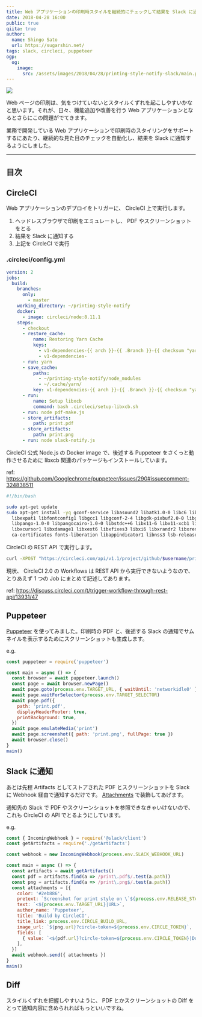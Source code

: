 ```yaml
---
title: Web アプリケーションの印刷時スタイルを継続的にチェックして結果を Slack に通知する
date: 2018-04-28 16:00
public: true
qiita: true
author:
  name: Shingo Sato
  url: https://sugarshin.net/
tags: slack, circleci, puppeteer
ogp:
  og:
    image:
      src: /assets/images/2018/04/28/printing-style-notify-slack/main.png
---
```


![](/assets/images/2018/04/28/printing-style-notify-slack/main.png)

Web ページの印刷は、気をつけていないとスタイルくずれを起こしやすいかなと思います。それが、日々、機能追加や改善を行う Web アプリケーションとなるとさらにこの問題がでてきます。

業務で開発している Web アプリケーションで印刷時のスタイリングをサポートするにあたり、継続的な見た目のチェックを自動化し、結果を Slack に通知するようにしました。

***

## 目次

## CircleCI

Web アプリケーションのデプロイをトリガーに、 CircleCI 上で実行します。

1. ヘッドレスブラウザで印刷をエミュレートし、 PDF やスクリーンショットをとる
2. 結果を Slack に通知する
3. 上記を CircleCI で実行

### .circleci/config.yml

```yaml
version: 2
jobs:
  build:
    branches:
      only:
        - master
    working_directory: ~/printing-style-notify
    docker:
      - image: circleci/node:8.11.1
    steps:
      - checkout
      - restore_cache:
          name: Restoring Yarn Cache
          keys:
            - v1-dependencies-{{ arch }}-{{ .Branch }}-{{ checksum "yarn.lock" }}
            - v1-dependencies-
      - run: yarn
      - save_cache:
          paths:
            - ~/printing-style-notify/node_modules
            - ~/.cache/yarn/
          key: v1-dependencies-{{ arch }}-{{ .Branch }}-{{ checksum "yarn.lock" }}
      - run:
          name: Setup libxcb
          command: bash .circleci/setup-libxcb.sh
      - run: node pdf-make.js
      - store_artifacts:
          path: print.pdf
      - store_artifacts:
          path: print.png
      - run: node slack-notify.js
```

CircleCI 公式 Node.js の Docker image で、後述する Puppeteer をさくっと動作させるために libxcb 関連のパッケージもインストールしています。

ref: https://github.com/Googlechrome/puppeteer/issues/290#issuecomment-324838511

```bash
#!/bin/bash

sudo apt-get update
sudo apt-get install -yq gconf-service libasound2 libatk1.0-0 libc6 libcairo2 libcups2 libdbus-1-3 \
  libexpat1 libfontconfig1 libgcc1 libgconf-2-4 libgdk-pixbuf2.0-0 libglib2.0-0 libgtk-3-0 libnspr4 \
  libpango-1.0-0 libpangocairo-1.0-0 libstdc++6 libx11-6 libx11-xcb1 libxcb1 libxcomposite1 \
  libxcursor1 libxdamage1 libxext6 libxfixes3 libxi6 libxrandr2 libxrender1 libxss1 libxtst6 \
  ca-certificates fonts-liberation libappindicator1 libnss3 lsb-release xdg-utils wget
```

CircleCI の REST API で実行します。

```bash
curl -XPOST "https://circleci.com/api/v1.1/project/github/$username/printing-style-notify?circle-token=$CIRCLE_TOKEN"
```

現状、 CircleCI 2.0 の Workflows は REST API から実行できないようなので、とりあえず 1 つの Job にまとめて記述してあります。

ref: https://discuss.circleci.com/t/trigger-workflow-through-rest-api/13931/47

## Puppeteer

[Puppeteer](https://github.com/GoogleChrome/puppeteer) を使ってみました。印刷時の PDF と、後述する Slack の通知でサムネイルを表示するためにスクリーンショットも生成します。

e.g.

```js
const puppeteer = require('puppeteer')

const main = async () => {
  const browser = await puppeteer.launch()
  const page = await browser.newPage()
  await page.goto(process.env.TARGET_URL, { waitUntil: 'networkidle0' })
  await page.waitForSelector(process.env.TARGET_SELECTOR)
  await page.pdf({
    path: 'print.pdf',
    displayHeaderFooter: true,
    printBackground: true,
  })
  await page.emulateMedia('print')
  await page.screenshot({ path: 'print.png', fullPage: true })
  await browser.close()
}
main()
```

## Slack に通知

あとは先程 Artifacts としてストアされた PDF とスクリーンショットを Slack に Webhook 経由で通知するだけです。 [Attachments](https://api.slack.com/docs/message-attachments) で装飾してあげます。

通知先の Slack で PDF やスクリーンショットを参照できなきゃいけないので、これも CircleCI の API でとるようにしています。

e.g.

```js
const { IncomingWebhook } = require('@slack/client')
const getArtifacts = require('./getArtifacts')

const webhook = new IncomingWebhook(process.env.SLACK_WEBHOOK_URL)

const main = async () => {
  const artifacts = await getArtifacts()
  const pdf = artifacts.find(a => /print\.pdf$/.test(a.path))
  const png = artifacts.find(a => /print\.png$/.test(a.path))
  const attachments = [{
    color: '#2eb886',
    pretext: `Screenshot for print style on \`${process.env.RELEASE_STAGE}\``,
    text: `<${process.env.TARGET_URL}|URL>`,
    author_name: 'Puppeteer',
    title: 'Build by CircleCI',
    title_link: process.env.CIRCLE_BUILD_URL,
    image_url: `${png.url}?circle-token=${process.env.CIRCLE_TOKEN}`,
    fields: [
      { value: `<${pdf.url}?circle-token=${process.env.CIRCLE_TOKEN}|Download PDF>` },
    ],
  }]
  await webhook.send({ attachments })
}
main()
```

## Diff

スタイルくずれを把握しやすいように、 PDF とかスクリーンショットの Diff をとって通知内容に含められればもっといいですね。
